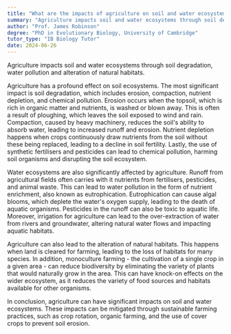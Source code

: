 ```yaml
---
title: "What are the impacts of agriculture on soil and water ecosystems?"
summary: "Agriculture impacts soil and water ecosystems through soil degradation, water pollution and alteration of natural habitats."
author: "Prof. James Robinson"
degree: "PhD in Evolutionary Biology, University of Cambridge"
tutor_type: "IB Biology Tutor"
date: 2024-06-26
---
```


Agriculture impacts soil and water ecosystems through soil degradation, water pollution and alteration of natural habitats.

Agriculture has a profound effect on soil ecosystems. The most significant impact is soil degradation, which includes erosion, compaction, nutrient depletion, and chemical pollution. Erosion occurs when the topsoil, which is rich in organic matter and nutrients, is washed or blown away. This is often a result of ploughing, which leaves the soil exposed to wind and rain. Compaction, caused by heavy machinery, reduces the soil's ability to absorb water, leading to increased runoff and erosion. Nutrient depletion happens when crops continuously draw nutrients from the soil without these being replaced, leading to a decline in soil fertility. Lastly, the use of synthetic fertilisers and pesticides can lead to chemical pollution, harming soil organisms and disrupting the soil ecosystem.

Water ecosystems are also significantly affected by agriculture. Runoff from agricultural fields often carries with it nutrients from fertilisers, pesticides, and animal waste. This can lead to water pollution in the form of nutrient enrichment, also known as eutrophication. Eutrophication can cause algal blooms, which deplete the water's oxygen supply, leading to the death of aquatic organisms. Pesticides in the runoff can also be toxic to aquatic life. Moreover, irrigation for agriculture can lead to the over-extraction of water from rivers and groundwater, altering natural water flows and impacting aquatic habitats.

Agriculture can also lead to the alteration of natural habitats. This happens when land is cleared for farming, leading to the loss of habitats for many species. In addition, monoculture farming - the cultivation of a single crop in a given area - can reduce biodiversity by eliminating the variety of plants that would naturally grow in the area. This can have knock-on effects on the wider ecosystem, as it reduces the variety of food sources and habitats available for other organisms.

In conclusion, agriculture can have significant impacts on soil and water ecosystems. These impacts can be mitigated through sustainable farming practices, such as crop rotation, organic farming, and the use of cover crops to prevent soil erosion.
    